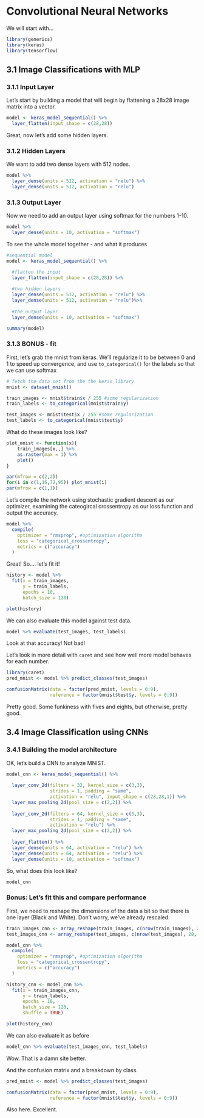 # Convolutional Neural Networks


We will start with...

```r
library(generics)
library(keras)
library(tensorflow)
```

## 3.1 Image Classifications with MLP
### 3.1.1 Input Layer

Let's start by building a model that will begin by flattening a 28x28 image matrix into a vector.

```r
model <- keras_model_sequential() %>%
  layer_flatten(input_shape = c(28,28))
```  

Great, now let's add some hidden layers.

### 3.1.2 Hidden Layers

We want to add two dense layers with 512 nodes.

```r
model %>% 
  layer_dense(units = 512, activation = "relu") %>% 
  layer_dense(units = 512, activation = "relu")

```

### 3.1.3 Output Layer

Now we need to add an output layer using softmax for the numbers 1-10.

```r
model %>%
  layer_dense(units = 10, activation = "softmax")
```


To see the whole model together - and what it produces

```r
#sequential model
model <- keras_model_sequential() %>%

  #flatten the input
  layer_flatten(input_shape = c(28,28)) %>%
  
  #two hidden layers
  layer_dense(units = 512, activation = "relu") %>% 
  layer_dense(units = 512, activation = "relu")%>%
  
  #the output layer
  layer_dense(units = 10, activation = "softmax")

summary(model)
```

### 3.1.3 BONUS - fit

First, let's grab the mnist from keras. We'll regularize it to be between 0 and 1 to speed up convergence, and use `to_categorical()` for the labels so that we can use softmax

```r
# fetch the data set from the the keras library
mnist <- dataset_mnist()

train_images <- mnist$train$x / 255 #some regularization
train_labels <- to_categorical(mnist$train$y)

test_images <- mnist$test$x / 255 #some regularization
test_labels <- to_categorical(mnist$test$y)
```

What do these images look like?

```r
plot_mnist <- function(x){
    train_images[x,,] %>% 
    as.raster(max = 1) %>% 
    plot()
}

par(mfrow = c(2,2))
for(i in c(1,16,72,95)) plot_mnist(i)
par(mfrow = c(1,1))
```

Let's compile the network using stochastic gradient descent as our optimizer, examining the cateogircal crossentropy as our loss function and output the accuracy. 

```r
model %>%
  compile(
    optimizer = "rmsprop", #optimization algorithm
    loss = "categorical_crossentropy",
    metrics = c("accuracy")
  )
```

Great! So.... let's fit it!

```r
history <- model %>%
  fit(x = train_images,
      y = train_labels,
      epochs = 10,
      batch_size = 128)

plot(history)
```

We can also evaluate this model against test data.

```r
model %>% evaluate(test_images, test_labels)
```

Look at that accuracy! Not bad!

Let's look in more detail with `caret` and see how well more model behaves for each number.

```r
library(caret)
pred_mnist <- model %>% predict_classes(test_images)

confusionMatrix(data = factor(pred_mnist, levels = 0:9), 
                reference = factor(mnist$test$y, levels = 0:9))
```

Pretty good. Some funkiness with fives and eights, but otherwise, pretty good.

##  3.4 Image Classification using CNNs
### 3.4.1 Building the model architecture

OK, let's build a CNN to analyze MNIST.

```r
model_cnn <- keras_model_sequential() %>%
  
  layer_conv_2d(filters = 32, kernel_size = c(3,3),
                strides = 1, padding = "same",
                activation = "relu", input_shape = c(28,28,1)) %>%
  layer_max_pooling_2d(pool_size = c(2,2)) %>%
  
  layer_conv_2d(filters = 64, kernel_size = c(3,3),
                strides = 1, padding = "same",
                activation = "relu") %>%
  layer_max_pooling_2d(pool_size = c(2,2)) %>%
  
  layer_flatten() %>%
  layer_dense(units = 64, activation = "relu") %>%
  layer_dense(units = 64, activation = "relu") %>%
  layer_dense(units = 10, activation = "softmax")
```  

So, what does this look like?

```r
model_cnn
```


### Bonus: Let's fit this and compare performance

First, we need to reshape the dimensions of the data a bit so that there is one layer (Black and White). Don't worry, we've already rescaled.

```r
train_images_cnn <- array_reshape(train_images, c(nrow(train_images), 28, 28, 1))
test_images_cnn <- array_reshape(test_images, c(nrow(test_images), 28, 28, 1))
```

```r
model_cnn %>%
  compile(
    optimizer = "rmsprop", #optimization algorithm
    loss = "categorical_crossentropy",
    metrics = c("accuracy")
  )

history_cnn <- model_cnn %>%
  fit(x = train_images_cnn,
      y = train_labels,
      epochs = 10,
      batch_size = 128,
      shuffle = TRUE)

plot(history_cnn)
```
We can also evaluate it as before

```r
model_cnn %>% evaluate(test_images_cnn, test_labels)
```

Wow. That is a damn site better.

And the confusion matrix and a breakdown by class.

```r
pred_mnist <- model %>% predict_classes(test_images)

confusionMatrix(data = factor(pred_mnist, levels = 0:9), 
                reference = factor(mnist$test$y, levels = 0:9))
```

Also here. Excellent.